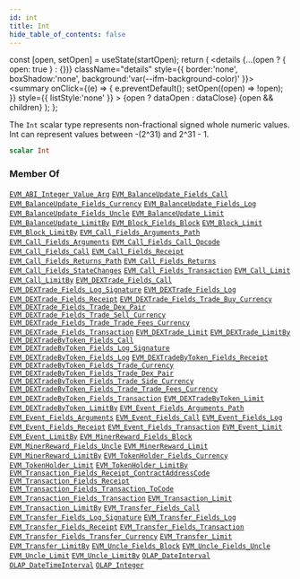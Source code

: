 ```yaml
---
id: int
title: Int
hide_table_of_contents: false
---
```







  const [open, setOpen] = useState(startOpen);
  return (
    <details {...(open ? { open: true } : {})} className="details" style={{ border:'none', boxShadow:'none', background:'var(--ifm-background-color)' }}>
      <summary
        onClick={(e) => {
          e.preventDefault();
          setOpen((open) => !open);
        }}
        style={{ listStyle:'none' }}
      >
      {open ? dataOpen : dataClose}
      </summary>
      {open && children}
    </details>
  );
};










The `Int` scalar type represents non-fractional signed whole numeric values. Int can represent values between -(2^31) and 2^31 - 1.


```graphql
scalar Int
```






### Member Of

[`EVM_ABI_Integer_Value_Arg`](/docs/graphql-reference/objects/evm-abi-integer-value-arg)  <Badge class="badge badge--secondary" text="object"/><Bullet />[`EVM_BalanceUpdate_Fields_Call`](/docs/graphql-reference/objects/evm-balance-update-fields-call)  <Badge class="badge badge--secondary" text="object"/><Bullet />[`EVM_BalanceUpdate_Fields_Currency`](/docs/graphql-reference/objects/evm-balance-update-fields-currency)  <Badge class="badge badge--secondary" text="object"/><Bullet />[`EVM_BalanceUpdate_Fields_Log`](/docs/graphql-reference/objects/evm-balance-update-fields-log)  <Badge class="badge badge--secondary" text="object"/><Bullet />[`EVM_BalanceUpdate_Fields_Uncle`](/docs/graphql-reference/objects/evm-balance-update-fields-uncle)  <Badge class="badge badge--secondary" text="object"/><Bullet />[`EVM_BalanceUpdate_Limit`](/docs/graphql-reference/inputs/evm-balance-update-limit)  <Badge class="badge badge--secondary" text="input"/><Bullet />[`EVM_BalanceUpdate_LimitBy`](/docs/graphql-reference/inputs/evm-balance-update-limit-by)  <Badge class="badge badge--secondary" text="input"/><Bullet />[`EVM_Block_Fields_Block`](/docs/graphql-reference/objects/evm-block-fields-block)  <Badge class="badge badge--secondary" text="object"/><Bullet />[`EVM_Block_Limit`](/docs/graphql-reference/inputs/evm-block-limit)  <Badge class="badge badge--secondary" text="input"/><Bullet />[`EVM_Block_LimitBy`](/docs/graphql-reference/inputs/evm-block-limit-by)  <Badge class="badge badge--secondary" text="input"/><Bullet />[`EVM_Call_Fields_Arguments_Path`](/docs/graphql-reference/objects/evm-call-fields-arguments-path)  <Badge class="badge badge--secondary" text="object"/><Bullet />[`EVM_Call_Fields_Arguments`](/docs/graphql-reference/objects/evm-call-fields-arguments)  <Badge class="badge badge--secondary" text="object"/><Bullet />[`EVM_Call_Fields_Call_Opcode`](/docs/graphql-reference/objects/evm-call-fields-call-opcode)  <Badge class="badge badge--secondary" text="object"/><Bullet />[`EVM_Call_Fields_Call`](/docs/graphql-reference/objects/evm-call-fields-call)  <Badge class="badge badge--secondary" text="object"/><Bullet />[`EVM_Call_Fields_Receipt`](/docs/graphql-reference/objects/evm-call-fields-receipt)  <Badge class="badge badge--secondary" text="object"/><Bullet />[`EVM_Call_Fields_Returns_Path`](/docs/graphql-reference/objects/evm-call-fields-returns-path)  <Badge class="badge badge--secondary" text="object"/><Bullet />[`EVM_Call_Fields_Returns`](/docs/graphql-reference/objects/evm-call-fields-returns)  <Badge class="badge badge--secondary" text="object"/><Bullet />[`EVM_Call_Fields_StateChanges`](/docs/graphql-reference/objects/evm-call-fields-state-changes)  <Badge class="badge badge--secondary" text="object"/><Bullet />[`EVM_Call_Fields_Transaction`](/docs/graphql-reference/objects/evm-call-fields-transaction)  <Badge class="badge badge--secondary" text="object"/><Bullet />[`EVM_Call_Limit`](/docs/graphql-reference/inputs/evm-call-limit)  <Badge class="badge badge--secondary" text="input"/><Bullet />[`EVM_Call_LimitBy`](/docs/graphql-reference/inputs/evm-call-limit-by)  <Badge class="badge badge--secondary" text="input"/><Bullet />[`EVM_DEXTrade_Fields_Call`](/docs/graphql-reference/objects/evm-dextrade-fields-call)  <Badge class="badge badge--secondary" text="object"/><Bullet />[`EVM_DEXTrade_Fields_Log_Signature`](/docs/graphql-reference/objects/evm-dextrade-fields-log-signature)  <Badge class="badge badge--secondary" text="object"/><Bullet />[`EVM_DEXTrade_Fields_Log`](/docs/graphql-reference/objects/evm-dextrade-fields-log)  <Badge class="badge badge--secondary" text="object"/><Bullet />[`EVM_DEXTrade_Fields_Receipt`](/docs/graphql-reference/objects/evm-dextrade-fields-receipt)  <Badge class="badge badge--secondary" text="object"/><Bullet />[`EVM_DEXTrade_Fields_Trade_Buy_Currency`](/docs/graphql-reference/objects/evm-dextrade-fields-trade-buy-currency)  <Badge class="badge badge--secondary" text="object"/><Bullet />[`EVM_DEXTrade_Fields_Trade_Dex_Pair`](/docs/graphql-reference/objects/evm-dextrade-fields-trade-dex-pair)  <Badge class="badge badge--secondary" text="object"/><Bullet />[`EVM_DEXTrade_Fields_Trade_Sell_Currency`](/docs/graphql-reference/objects/evm-dextrade-fields-trade-sell-currency)  <Badge class="badge badge--secondary" text="object"/><Bullet />[`EVM_DEXTrade_Fields_Trade_Trade_Fees_Currency`](/docs/graphql-reference/objects/evm-dextrade-fields-trade-trade-fees-currency)  <Badge class="badge badge--secondary" text="object"/><Bullet />[`EVM_DEXTrade_Fields_Transaction`](/docs/graphql-reference/objects/evm-dextrade-fields-transaction)  <Badge class="badge badge--secondary" text="object"/><Bullet />[`EVM_DEXTrade_Limit`](/docs/graphql-reference/inputs/evm-dextrade-limit)  <Badge class="badge badge--secondary" text="input"/><Bullet />[`EVM_DEXTrade_LimitBy`](/docs/graphql-reference/inputs/evm-dextrade-limit-by)  <Badge class="badge badge--secondary" text="input"/><Bullet />[`EVM_DEXTradeByToken_Fields_Call`](/docs/graphql-reference/objects/evm-dextrade-by-token-fields-call)  <Badge class="badge badge--secondary" text="object"/><Bullet />[`EVM_DEXTradeByToken_Fields_Log_Signature`](/docs/graphql-reference/objects/evm-dextrade-by-token-fields-log-signature)  <Badge class="badge badge--secondary" text="object"/><Bullet />[`EVM_DEXTradeByToken_Fields_Log`](/docs/graphql-reference/objects/evm-dextrade-by-token-fields-log)  <Badge class="badge badge--secondary" text="object"/><Bullet />[`EVM_DEXTradeByToken_Fields_Receipt`](/docs/graphql-reference/objects/evm-dextrade-by-token-fields-receipt)  <Badge class="badge badge--secondary" text="object"/><Bullet />[`EVM_DEXTradeByToken_Fields_Trade_Currency`](/docs/graphql-reference/objects/evm-dextrade-by-token-fields-trade-currency)  <Badge class="badge badge--secondary" text="object"/><Bullet />[`EVM_DEXTradeByToken_Fields_Trade_Dex_Pair`](/docs/graphql-reference/objects/evm-dextrade-by-token-fields-trade-dex-pair)  <Badge class="badge badge--secondary" text="object"/><Bullet />[`EVM_DEXTradeByToken_Fields_Trade_Side_Currency`](/docs/graphql-reference/objects/evm-dextrade-by-token-fields-trade-side-currency)  <Badge class="badge badge--secondary" text="object"/><Bullet />[`EVM_DEXTradeByToken_Fields_Trade_Trade_Fees_Currency`](/docs/graphql-reference/objects/evm-dextrade-by-token-fields-trade-trade-fees-currency)  <Badge class="badge badge--secondary" text="object"/><Bullet />[`EVM_DEXTradeByToken_Fields_Transaction`](/docs/graphql-reference/objects/evm-dextrade-by-token-fields-transaction)  <Badge class="badge badge--secondary" text="object"/><Bullet />[`EVM_DEXTradeByToken_Limit`](/docs/graphql-reference/inputs/evm-dextrade-by-token-limit)  <Badge class="badge badge--secondary" text="input"/><Bullet />[`EVM_DEXTradeByToken_LimitBy`](/docs/graphql-reference/inputs/evm-dextrade-by-token-limit-by)  <Badge class="badge badge--secondary" text="input"/><Bullet />[`EVM_Event_Fields_Arguments_Path`](/docs/graphql-reference/objects/evm-event-fields-arguments-path)  <Badge class="badge badge--secondary" text="object"/><Bullet />[`EVM_Event_Fields_Arguments`](/docs/graphql-reference/objects/evm-event-fields-arguments)  <Badge class="badge badge--secondary" text="object"/><Bullet />[`EVM_Event_Fields_Call`](/docs/graphql-reference/objects/evm-event-fields-call)  <Badge class="badge badge--secondary" text="object"/><Bullet />[`EVM_Event_Fields_Log`](/docs/graphql-reference/objects/evm-event-fields-log)  <Badge class="badge badge--secondary" text="object"/><Bullet />[`EVM_Event_Fields_Receipt`](/docs/graphql-reference/objects/evm-event-fields-receipt)  <Badge class="badge badge--secondary" text="object"/><Bullet />[`EVM_Event_Fields_Transaction`](/docs/graphql-reference/objects/evm-event-fields-transaction)  <Badge class="badge badge--secondary" text="object"/><Bullet />[`EVM_Event_Limit`](/docs/graphql-reference/inputs/evm-event-limit)  <Badge class="badge badge--secondary" text="input"/><Bullet />[`EVM_Event_LimitBy`](/docs/graphql-reference/inputs/evm-event-limit-by)  <Badge class="badge badge--secondary" text="input"/><Bullet />[`EVM_MinerReward_Fields_Block`](/docs/graphql-reference/objects/evm-miner-reward-fields-block)  <Badge class="badge badge--secondary" text="object"/><Bullet />[`EVM_MinerReward_Fields_Uncle`](/docs/graphql-reference/objects/evm-miner-reward-fields-uncle)  <Badge class="badge badge--secondary" text="object"/><Bullet />[`EVM_MinerReward_Limit`](/docs/graphql-reference/inputs/evm-miner-reward-limit)  <Badge class="badge badge--secondary" text="input"/><Bullet />[`EVM_MinerReward_LimitBy`](/docs/graphql-reference/inputs/evm-miner-reward-limit-by)  <Badge class="badge badge--secondary" text="input"/><Bullet />[`EVM_TokenHolder_Fields_Currency`](/docs/graphql-reference/objects/evm-token-holder-fields-currency)  <Badge class="badge badge--secondary" text="object"/><Bullet />[`EVM_TokenHolder_Limit`](/docs/graphql-reference/inputs/evm-token-holder-limit)  <Badge class="badge badge--secondary" text="input"/><Bullet />[`EVM_TokenHolder_LimitBy`](/docs/graphql-reference/inputs/evm-token-holder-limit-by)  <Badge class="badge badge--secondary" text="input"/><Bullet />[`EVM_Transaction_Fields_Receipt_ContractAddressCode`](/docs/graphql-reference/objects/evm-transaction-fields-receipt-contract-address-code)  <Badge class="badge badge--secondary" text="object"/><Bullet />[`EVM_Transaction_Fields_Receipt`](/docs/graphql-reference/objects/evm-transaction-fields-receipt)  <Badge class="badge badge--secondary" text="object"/><Bullet />[`EVM_Transaction_Fields_Transaction_ToCode`](/docs/graphql-reference/objects/evm-transaction-fields-transaction-to-code)  <Badge class="badge badge--secondary" text="object"/><Bullet />[`EVM_Transaction_Fields_Transaction`](/docs/graphql-reference/objects/evm-transaction-fields-transaction)  <Badge class="badge badge--secondary" text="object"/><Bullet />[`EVM_Transaction_Limit`](/docs/graphql-reference/inputs/evm-transaction-limit)  <Badge class="badge badge--secondary" text="input"/><Bullet />[`EVM_Transaction_LimitBy`](/docs/graphql-reference/inputs/evm-transaction-limit-by)  <Badge class="badge badge--secondary" text="input"/><Bullet />[`EVM_Transfer_Fields_Call`](/docs/graphql-reference/objects/evm-transfer-fields-call)  <Badge class="badge badge--secondary" text="object"/><Bullet />[`EVM_Transfer_Fields_Log_Signature`](/docs/graphql-reference/objects/evm-transfer-fields-log-signature)  <Badge class="badge badge--secondary" text="object"/><Bullet />[`EVM_Transfer_Fields_Log`](/docs/graphql-reference/objects/evm-transfer-fields-log)  <Badge class="badge badge--secondary" text="object"/><Bullet />[`EVM_Transfer_Fields_Receipt`](/docs/graphql-reference/objects/evm-transfer-fields-receipt)  <Badge class="badge badge--secondary" text="object"/><Bullet />[`EVM_Transfer_Fields_Transaction`](/docs/graphql-reference/objects/evm-transfer-fields-transaction)  <Badge class="badge badge--secondary" text="object"/><Bullet />[`EVM_Transfer_Fields_Transfer_Currency`](/docs/graphql-reference/objects/evm-transfer-fields-transfer-currency)  <Badge class="badge badge--secondary" text="object"/><Bullet />[`EVM_Transfer_Limit`](/docs/graphql-reference/inputs/evm-transfer-limit)  <Badge class="badge badge--secondary" text="input"/><Bullet />[`EVM_Transfer_LimitBy`](/docs/graphql-reference/inputs/evm-transfer-limit-by)  <Badge class="badge badge--secondary" text="input"/><Bullet />[`EVM_Uncle_Fields_Block`](/docs/graphql-reference/objects/evm-uncle-fields-block)  <Badge class="badge badge--secondary" text="object"/><Bullet />[`EVM_Uncle_Fields_Uncle`](/docs/graphql-reference/objects/evm-uncle-fields-uncle)  <Badge class="badge badge--secondary" text="object"/><Bullet />[`EVM_Uncle_Limit`](/docs/graphql-reference/inputs/evm-uncle-limit)  <Badge class="badge badge--secondary" text="input"/><Bullet />[`EVM_Uncle_LimitBy`](/docs/graphql-reference/inputs/evm-uncle-limit-by)  <Badge class="badge badge--secondary" text="input"/><Bullet />[`OLAP_DateInterval`](/docs/graphql-reference/inputs/olap-date-interval)  <Badge class="badge badge--secondary" text="input"/><Bullet />[`OLAP_DateTimeInterval`](/docs/graphql-reference/inputs/olap-date-time-interval)  <Badge class="badge badge--secondary" text="input"/><Bullet />[`OLAP_Integer`](/docs/graphql-reference/inputs/olap-integer)  <Badge class="badge badge--secondary" text="input"/>

